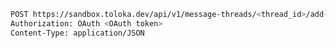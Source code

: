 ```bash
POST https://sandbox.toloka.dev/api/v1/message-threads/<thread_id>/add-to-folders
Authorization: OAuth <OAuth token>
Content-Type: application/JSON
```